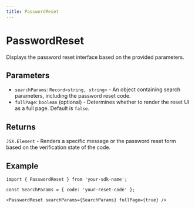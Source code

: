 ```yaml
---
title: PasswordReset
---
```


# PasswordReset

Displays the password reset interface based on the provided parameters.

## Parameters

- `searchParams`: `Record<string, string>` - An object containing search parameters, including the password reset code.
- `fullPage`: `boolean` (optional) - Determines whether to render the reset UI as a full page. Default is `false`.

## Returns

`JSX.Element` - Renders a specific message or the password reset form based on the verification state of the code.

## Example

```tsx
import { PasswordReset } from 'your-sdk-name';

const SearchParams = { code: 'your-reset-code' };

<PasswordReset searchParams={SearchParams} fullPage={true} />
```